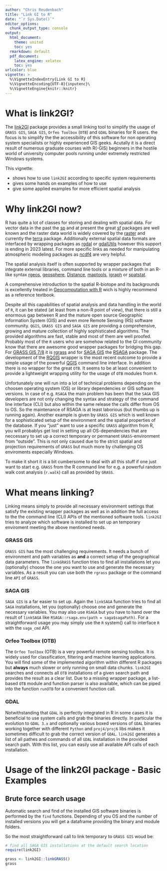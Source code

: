 ```yaml
---
author: "Chris Reudenbach"
title: "Link GI to R"
date: "`r Sys.Date()`"
editor_options:
  chunk_output_type: console
output:
  html_document: 
    theme: united
    toc: yes
  rmarkdown: default
  pdf_document:
    latex_engine: xelatex
    toc: yes
urlcolor: blue
vignette: >
  %\VignetteIndexEntry{Link GI to R}
  %\VignetteEncoding{UTF-8}{inputenc}\
  %\VignetteEngine{knitr::knitr}
---
```



# What is link2GI?

The [link2GI](https://CRAN.R-project.org/package=link2GI) package provides a small linking tool to simplify the usage of `GRASS GIS`, `SAGA GIS`, `Orfeo Toolbox` (`OTB`) and `GDAL` binaries for R users. the focus is to simplify the the accessibility of this software for non operating system specialists or highly experienced GIS geeks.  Acutally it is a direct result of numerous graduate courses with R(-GIS) beginners in the hostile world of university computer pools running under extremely restricted Windows systems. 

This vignette:

* shows how to use `link2GI` according to specific system requirements 
* gives some hands on examples of how to use  
* give some applied examples for more efficient spatial analysis 


# Why link2GI now?

R has quite a lot of classes for storing and dealing with spatial data. For vector data in the past the [sp](https://CRAN.R-project.org/package=sp) and at present the great [sf](https://CRAN.R-project.org/package=sf) packages are well known and the raster data world is widely covered by the [raster](https://CRAN.R-project.org/package=raster) and currently the [terra](https://CRAN.R-project.org/package=terra) package. Additionally external spatial data formats are interfaced by wrapping packages as [rgdal](https://CRAN.R-project.org/package=rgdal) or [gdalUtils](https://CRAN.R-project.org/package=gdalUtils) however this support is ending in 2023 latest. For more specific links as needed for manipulating atmospheric modeling packages as [ncdf4](https://CRAN.R-project.org/package=ncdf4) are very helpful.

The spatial analysis itself is often supported by wrapper packages that integrate external libraries, command line tools or a mixture of both in an R-like syntax [rgeos](https://CRAN.R-project.org/package=rgeos), [geosphere](https://CRAN.R-project.org/package=geosphere), [Distance](https://CRAN.R-project.org/package=Distance), [maptools](https://CRAN.R-project.org/package=maptools), [igraph](https://CRAN.R-project.org/package=igraph) or [spatstat](https://CRAN.R-project.org/package=spatstat). 

A comprehensive introduction to the spatial R-biotope and its backgrounds is excellently treated in [Geocomputation with R](https://geocompr.robinlovelace.net) wich is highly recommend as a reference textbook.

Despite all this capabilities of spatial analysis and data handling in the world of `R`, it can be stated (at least from a non-R point of view), that there is still a enormous gap between R and the mature open source Geographic Information System (GIS) and even more Remote Sensing (RS) software community. `QGIS`, `GRASS GIS` and `SAGA GIS` are providing a comprehensive, growing and mature  collection of highly sophisticated algorithms. The provided algorithms are fast, stable and most of them are well proofed. Probably most of the `R` users who are somehow related to the GI community know that there are awesome good wrapper packages for bridging this gap. For [GRASS GIS 7/8](https://grass.osgeo.org/) it is [rgrass](https://CRAN.R-project.org/package=rgrass) and for [SAGA GIS](https://saga-gis.sourceforge.io/)  the [RSAGA](https://CRAN.R-project.org/package=RSAGA) package. The development of the [RQGIS](https://CRAN.R-project.org/package=RQGIS) wrapper is the most recent outcome to provide a simple  usage of the powerful [QGIS](https://www.qgis.org/en/site/) command line interface.
In addition there is no wrapper for the great `OTB`. It seems to be at least convenient to provide a lightweight wrapping utility for the usage of `OTB` modules from `R`.

Unfortunately one will run into a lot of technical problems depending on the choosen operating system (OS) or library dependencies or GIS software versions. In case of e.g. `RSAGA` the main problem has been that the `SAGA` GIS developers are not only changing the syntax and strategy of the command line interface (CLI) but also within the same release the calls differ from OS to OS. So the maintenance of RSAGA is at least laborious (but thumbs up is running again).  Another example is  given by `GRASS GIS`  which is well known for a sophisticated setup of the environment and the spatial properties of the database. If you "just" want to use a specific `GRASS` algorithm from R, you will probablys get lost in setting up all OS-dependencies that are neccessary to set up a correct temporary or permanent `GRASS`-environment from “outside”. This is not only caused due to the strict spatial and projection requirements of `GRASS` but much more by challenging OS enviroments especially Windows. 

To make it short it is a bit cumbersome to deal with all this stuff if one just want to start e.g. `GRASS` from the R command line for e.g. a powerful random walk cost analysis (`r.walk`) call as provided by `GRASS`.


# What means linking?
Linking means simply to provide all necessary environment settings that satisfy the existing wrapper packages as well as in addition the full access to the the command line (CLI) APIs of the mentioned software tools. `link2GI` tries to analyze which software is installed to set up an temporary enviroment meeting the above mentioned needs. 

### GRASS GIS

`GRASS GIS` has the most challenging requirements. It needs a bunch of environment and path variables as **and** a correct setup of the geographical data parameters. The `linkGRASS` function tries to find all installations let you (optionally) choose the one you want to use and generate the necessary variables. As a result you can use both the `rgrass` package  or the command line `API` of `GRASS`.

### SAGA GIS

`SAGA GIS` is a far easier to set up. Again the `linkSAGA` function tries to find all `SAGA` installations, let you (optionally) choose one and generate the necessary variables. You may also use `RSAGA` but you have to hand over the result of `linkSAGA` like `RSAGA::rsaga.env(path = saga$sagaPath)`. For a straightforward usage you may simply use the  `R` system() call to  interface `R` with the `saga_cmd` API. 

### Orfeo Toolbox (OTB)

The `Orfeo Toolbox` (OTB) is a very powerful remote sensing toolbox. It is widely used for classification, filtering and machine learning applications. You will find some of the implemented algorithm within different R packages but **always** much slower or only running on small data chunks. `link2GI` searches and connects all `OTB` installations of a given search path and provides the result as a clear list.  Due to a missing wrapper package, a list-based `OTB` module and function parser is also available, which can be piped into the function `runOTB` for a convenient function call.

### GDAL
Notwithstanding that `GDAL` is perfectly integrated in R in some cases it is beneficial to use system calls and grab the binaries directly. In particular the evolution to `GDAL 3.x` and optionally various boxed versions of `GDAL` binaries working together with different `Python` and `proj4/proj6` libs makes it sometimes  difficult to grab the correct version of `GDAL`.  `link2GI` generates a list of all pathes and commands of all `GDAL` installation in the provided search path.  With this list, you can easily use all available API calls of each installation. 



# Usage of the link2GI package - Basic Examples 

## Brute force search usage 
Automatic search and find of the installed GIS software binaries is performed by the `find` functions. Depending of you OS and the number of installed versions you will get a dataframe providing the binary and module folders.


So the most straightforward call to link temporary to `GRASS GIS` woud be:

```r
# find all SAGA GIS installations at the default search location
require(link2GI)

grass <- link2GI::linkGRASS()
grass
```


